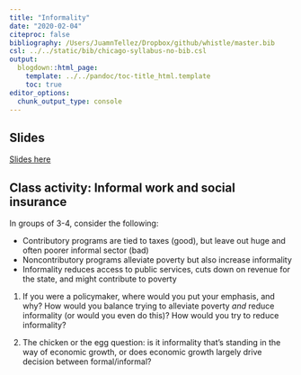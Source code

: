 ```yaml
---
title: "Informality"
date: "2020-02-04"
citeproc: false
bibliography: /Users/JuamnTellez/Dropbox/github/whistle/master.bib
csl: ../../static/bib/chicago-syllabus-no-bib.csl
output:
  blogdown::html_page:
    template: ../../pandoc/toc-title_html.template
    toc: true
editor_options: 
  chunk_output_type: console
---
```


## Slides

[Slides here](/slides/08-informality.pdf)


## Class activity: Informal work and social insurance


In groups of 3-4, consider the following:


- Contributory programs are tied to taxes (good), but leave out huge and often poorer informal sector (bad)
- Noncontributory programs alleviate poverty but also increase informality
- Informality reduces access to public services, cuts down on revenue for the state, and might contribute to poverty


1. If you were a policymaker, where would you put your emphasis, and why? How would you balance trying to alleviate poverty *and* reduce informality (or would you even do this)? How would you try to reduce informality?

2. The chicken or the egg question: is it informality that's standing in the way of economic growth, or does economic growth largely drive decision between formal/informal? 